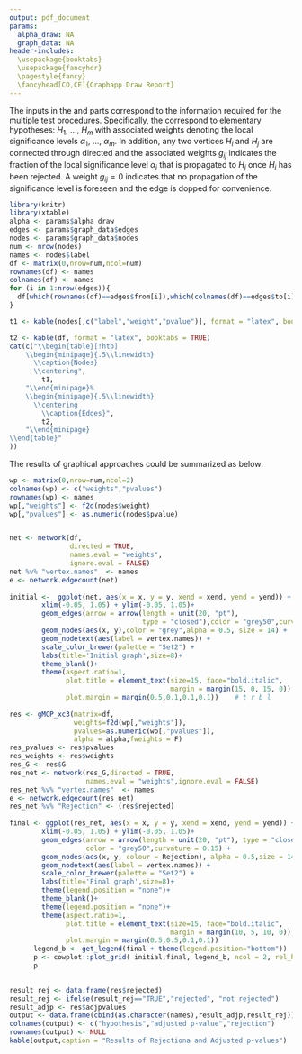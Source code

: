 ```yaml
---
output: pdf_document
params:
  alpha_draw: NA
  graph_data: NA
header-includes:
  \usepackage{booktabs}
  \usepackage{fancyhdr}
  \pagestyle{fancy}
  \fancyhead[CO,CE]{Graphapp Draw Report}
---
```

The inputs in the \textit{Graph} and \textit{Details} parts correspond to the information required for the multiple test procedures. Specifically, the \textit{nodes} correspond to elementary hypotheses: $H_1$, ..., $H_m$ with associated weights denoting the local significance levels $\alpha_1$, ..., $\alpha_m$. In addition, any two vertices $H_i$ and $H_j$ are connected through directed \textit{edges} and the associated weights $g_{ij}$ indicates the fraction of the local significance level $\alpha_i$ that is propagated to $H_j$ once $H_i$ has been rejected. A weight $g_{ij}=0$ indicates that no propagation of the significance level is foreseen and the edge is dopped for convenience.

```r
library(knitr)
library(xtable)
alpha <- params$alpha_draw
edges <- params$graph_data$edges
nodes <- params$graph_data$nodes
num <- nrow(nodes)
names <- nodes$label
df <- matrix(0,nrow=num,ncol=num)
rownames(df) <- names
colnames(df) <- names
for (i in 1:nrow(edges)){
  df[which(rownames(df)==edges$from[i]),which(colnames(df)==edges$to[i])] <- as.numeric(edges$label[i])
}
```

```r
t1 <- kable(nodes[,c("label","weight","pvalue")], format = "latex", booktabs = TRUE)

t2 <- kable(df, format = "latex", booktabs = TRUE)
cat(c("\\begin{table}[!htb]
    \\begin{minipage}{.5\\linewidth}
      \\caption{Nodes}
      \\centering",
        t1,
    "\\end{minipage}%
    \\begin{minipage}{.5\\linewidth}
      \\centering
        \\caption{Edges}",
        t2,
    "\\end{minipage} 
\\end{table}"
))  
```

The results of graphical approaches could be summarized as below:

```r


wp <- matrix(0,nrow=num,ncol=2)
colnames(wp) <- c("weights","pvalues")
rownames(wp) <- names
wp[,"weights"] <- f2d(nodes$weight)
wp[,"pvalues"] <- as.numeric(nodes$pvalue)


net <- network(df,
               directed = TRUE,
               names.eval = "weights",
               ignore.eval = FALSE)
net %v% "vertex.names"  <- names
e <- network.edgecount(net)
      
initial <-  ggplot(net, aes(x = x, y = y, xend = xend, yend = yend)) +
        xlim(-0.05, 1.05) + ylim(-0.05, 1.05)+
        geom_edges(arrow = arrow(length = unit(20, "pt"), 
                                 type = "closed"),color = "grey50",curvature = 0.15) +
        geom_nodes(aes(x, y),color = "grey",alpha = 0.5, size = 14) +
        geom_nodetext(aes(label = vertex.names)) +
        scale_color_brewer(palette = "Set2") +
        labs(title='Initial graph',size=8)+
        theme_blank()+
        theme(aspect.ratio=1,
              plot.title = element_text(size=15, face="bold.italic",
                                        margin = margin(15, 0, 15, 0)),
              plot.margin = margin(0.5,0.1,0.1,0.1))    # t r b l
      
res <- gMCP_xc3(matrix=df,
                weights=f2d(wp[,"weights"]),
                pvalues=as.numeric(wp[,"pvalues"]),
                alpha = alpha,fweights = F)
res_pvalues <- res$pvalues
res_weights <- res$weights
res_G <- res$G
res_net <- network(res_G,directed = TRUE,
                   names.eval = "weights",ignore.eval = FALSE)
res_net %v% "vertex.names"  <- names
e <- network.edgecount(res_net)
res_net %v% "Rejection" <- (res$rejected)
      
final <- ggplot(res_net, aes(x = x, y = y, xend = xend, yend = yend)) +
        xlim(-0.05, 1.05) + ylim(-0.05, 1.05)+
        geom_edges(arrow = arrow(length = unit(20, "pt"), type = "closed"),
                   color = "grey50",curvature = 0.15) +
        geom_nodes(aes(x, y, colour = Rejection), alpha = 0.5,size = 14) +
        geom_nodetext(aes(label = vertex.names)) +
        scale_color_brewer(palette = "Set2") +
        labs(title='Final graph',size=8)+
        theme(legend.position = "none")+
        theme_blank()+
        theme(legend.position = "none")+
        theme(aspect.ratio=1,
              plot.title = element_text(size=15, face="bold.italic",
                                        margin = margin(10, 5, 10, 0)),
              plot.margin = margin(0.5,0.5,0.1,0.1))
      legend_b <- get_legend(final + theme(legend.position="bottom"))
      p <- cowplot::plot_grid( initial,final, legend_b, ncol = 2, rel_heights = c(1, .2))
      p
      
```

```r
result_rej <- data.frame(res$rejected)
result_rej <- ifelse(result_rej=="TRUE","rejected", "not rejected")
result_adjp <- res$adjpvalues
output <- data.frame(cbind(as.character(names),result_adjp,result_rej))
colnames(output) <- c("hypothesis","adjusted p-value","rejection")
rownames(output) <- NULL
kable(output,caption = "Results of Rejectiona and Adjusted p-values")
```

